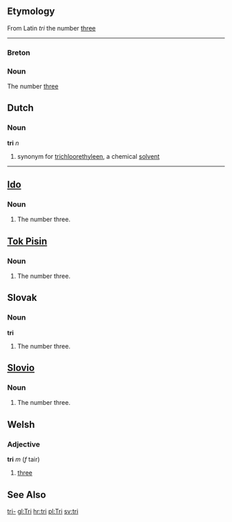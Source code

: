 ==Etymology==

From Latin ''tri'' the number [[three]]

----
===Breton===

===Noun===
The number [[three]]
==Dutch==
===Noun===
'''tri''' ''n''
#synonym for [[trichloorethyleen]], a chemical [[solvent]]
----


==[[Ido]]==
===Noun===

# The number three.


==[[Tok Pisin]]==
===Noun===

# The number three.

==Slovak==
===Noun===
'''tri'''
#The number three.

==[[Slovio]]==
===Noun===

# The number three.


==Welsh==
===Adjective===
'''tri''' ''m'' (''f'' tair)
# [[three]]

==See Also==
[[tri-]]
[[gl:Tri]]
[[hr:tri]]
[[pl:Tri]]
[[sv:tri]]